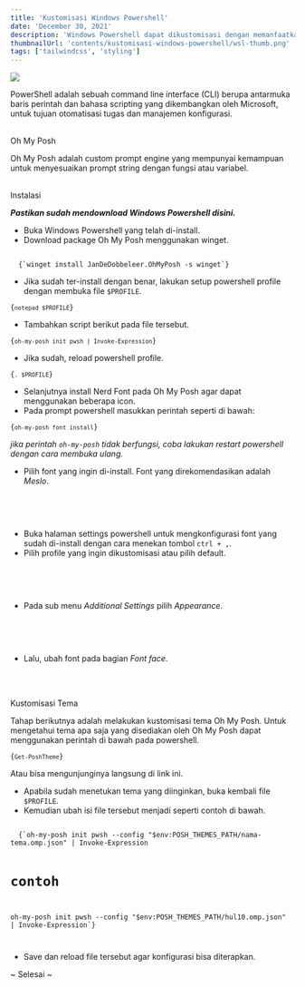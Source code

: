 ```yaml
---
title: 'Kustomisasi Windows Powershell'
date: 'December 30, 2021'
description: 'Windows Powershell dapat dikustomisasi dengan memanfaatkan profil.'
thumbnailUrl: 'contents/kustomisasi-windows-powershell/wsl-thumb.png'
tags: ['tailwindcss', 'styling']
---
```


<img src="/images/contents/kustomisasi-windows-powershell/wsl-thumb.png" />

<br />

<p>
  PowerShell adalah sebuah command line interface (CLI) berupa antarmuka baris
  perintah dan bahasa scripting yang dikembangkan oleh Microsoft, untuk tujuan
  otomatisasi tugas dan manajemen konfigurasi.
</p>

<br />

<CustomHeading fs="22" mb="4">
  Oh My Posh
</CustomHeading>

<p>
  Oh My Posh adalah custom prompt engine yang mempunyai kemampuan untuk
  menyesuaikan prompt string dengan fungsi atau variabel.
</p>

<br />

<CustomHeading fs="18" mb="4">
  Instalasi
</CustomHeading>

**_Pastikan sudah mendownload Windows Powershell <Link href="https://learn.microsoft.com/en-us/powershell/scripting/install/installing-powershell-on-windows?view=powershell-7.3#installing-the-msi-package" target="_blank">
disini.</Link>_**

- Buka Windows Powershell yang telah di-install.
- Download package Oh My Posh menggunakan winget.

<Code language="powershell">
  {`winget install JanDeDobbeleer.OhMyPosh -s winget`}
</Code>

- Jika sudah ter-install dengan benar, lakukan setup powershell profile dengan membuka file `$PROFILE`.

<Code language="powershell">{`notepad $PROFILE`}</Code>

- Tambahkan script berikut pada file tersebut.

<Code language="powershell">{`oh-my-posh init pwsh | Invoke-Expression`}</Code>

- Jika sudah, reload powershell profile.

<Code language="powershell">{`. $PROFILE`}</Code>

- Selanjutnya install Nerd Font pada Oh My Posh agar dapat menggunakan beberapa icon.
- Pada prompt powershell masukkan perintah seperti di bawah:

<Code language="powershell">{`oh-my-posh font install`}</Code>

_jika perintah `oh-my-posh` tidak berfungsi, coba lakukan restart powershell dengan cara membuka ulang._

- Pilih font yang ingin di-install. Font yang direkomendasikan adalah _Meslo_.

<br />

<BlogImage
  src="/images/contents/kustomisasi-windows-powershell/choose-font.png"
  w="400px"
  alt="Pilih Font"
/>

<br />

- Buka halaman settings powershell untuk mengkonfigurasi font yang sudah di-install dengan cara menekan tombol `ctrl + ,`.
- Pilih profile yang ingin dikustomisasi atau pilih default.

<br />

<BlogImage
  src="/images/contents/kustomisasi-windows-powershell/font-config.png"
  w="280px"
  alt="Powershell Profile Settings"
/>

<br />

- Pada sub menu _Additional Settings_ pilih _Appearance_.

<br />

<BlogImage
  src="/images/contents/kustomisasi-windows-powershell/font-config-2.png"
  alt="Appearance Settings"
  w="550px"
/>

<br />

- Lalu, ubah font pada bagian _Font face_.

<br />

<BlogImage
  src="/images/contents/kustomisasi-windows-powershell/font-config-3.png"
  alt="Pilih Jenis Font"
  w="460px"
/>

<br />

<CustomHeading fs="18" mb="4">
  Kustomisasi Tema
</CustomHeading>

<p>
  Tahap berikutnya adalah melakukan kustomisasi tema Oh My Posh. Untuk
  mengetahui tema apa saja yang disediakan oleh Oh My Posh dapat menggunakan
  perintah di bawah pada powershell.
</p>

<Code language="powershell">{`Get-PoshTheme`}</Code>

Atau bisa mengunjunginya langsung di link <Link href="https://ohmyposh.dev/docs/themes" target="_blank">ini.</Link>

- Apabila sudah menetukan tema yang diinginkan, buka kembali file `$PROFILE`.
- Kemudian ubah isi file tersebut menjadi seperti contoh di bawah.

<Code language="powershell">
  {`oh-my-posh init pwsh --config "$env:POSH_THEMES_PATH/nama-tema.omp.json" | Invoke-Expression

# contoh

oh-my-posh init pwsh --config "$env:POSH_THEMES_PATH/hul10.omp.json" | Invoke-Expression`}

</Code>

- Save dan reload file tersebut agar konfigurasi bisa diterapkan.

~ Selesai ~
